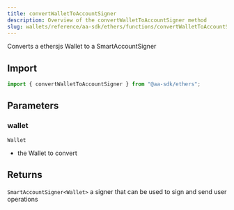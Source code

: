 ```yaml
---
title: convertWalletToAccountSigner
description: Overview of the convertWalletToAccountSigner method
slug: wallets/reference/aa-sdk/ethers/functions/convertWalletToAccountSigner
---
```




Converts a ethersjs Wallet to a SmartAccountSigner

## Import

```ts
import { convertWalletToAccountSigner } from "@aa-sdk/ethers";
```

## Parameters

### wallet

`Wallet`

- the Wallet to convert

## Returns

`SmartAccountSigner<Wallet>`
a signer that can be used to sign and send user operations

